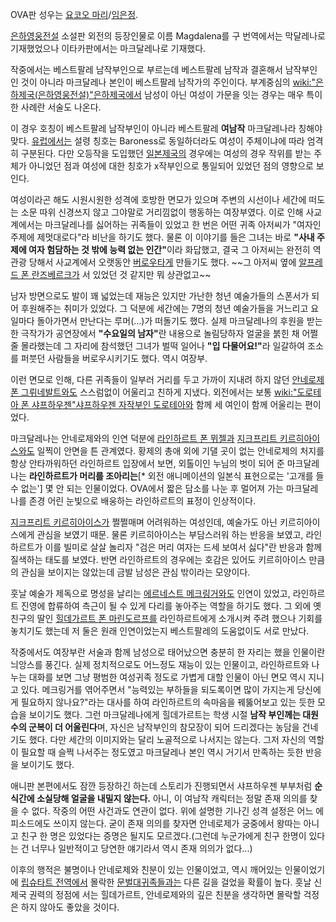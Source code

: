OVA판 성우는 [[요코오 마리]]/[[임은정]].

[[은하영웅전설]] 소설판 외전의 등장인물로 이름 Magdalena를 구 번역에서는 막달레나로 기재했었으나 이타카판에서는 마크달레나로 기재했다.

작중에서는 베스트팔레 남작부인으로 부르는데 베스트팔레 남작과 결혼해서 남작부인인 것이 아니라 마크달레나 본인이 베스트팔레 남작가의 주인이다. 부계중심의 [[wiki:"은하제국(은하영웅전설)"은하제국]]에서 남성이 아닌 여성이 가문을 잇는 경우는 매우 특이한 사례란 서술도 나온다.

이 경우 호칭이 베스트팔레 남작부인이 아니라 베스트팔레 '''여남작''' 마크달레나라 칭해야 맞다. [[유럽]]에서는 설령 칭호는 Baroness로 동일하더라도 여성이 주체이냐에 따라 엄격히 구분된다. 다만 오등작을 도입했던 [[일본제국]]의 경우에는 여성의 경우 작위를 받는 주체가 아니었던 점과 여성에 대한 칭호가 x작부인으로 통일되어 있었던 점의 영향으로 보인다.

여성이라곤 해도 시원시원한 성격에 호방한 면모가 있으며 주변의 시선이나 세간에 떠도는 소문 따위 신경쓰지 않고 그야말로 거리낌없이 행동하는 여장부였다. 이로 인해 사교계에서는 마크달레나를 싫어하는 귀족들이 있었고 한 번은 어떤 귀족 아저씨가  "여자인 주제에 제멋대로다"라 비난을 하기도 했다. 물론 이 이야기를 들은 그녀는 바로 '''"사내 주제에 여자 험담하는 것 밖에 능력 없는 인간"'''이라 화답했고, 결국 그 아저씨는 완전히 역관광 당해서 사교계에서 오랫동안 [[버로우]]타게 만들기도 했다. ~~그 아저씨 옆에 [[알프레드 폰 란즈베르크]]가 서 있었던 것 같지만 뭐 상관없고~~

남자 방면으로도 발이 꽤 넓었는데 재능은 있지만 가난한 청년 예술가들의 스폰서가 되어 후원해주는 취미가 있었다. 그 덕분에 세간에는 7명의 청년 예술가들을 거느리고 요일마다 돌아가면서 만난다는 루머(…)가 떠돌기도 했다. 실제 마크달레나의 후원을 받는 한 극작가가 공연장에서 '''"수요일의 남자"'''란 내용으로 놀림당하자 얼굴을 붉힌 채 어쩔줄 몰라했는데 그 자리에 참석했던 그녀가 벌떡 일어나 '''"입 다물어요!"'''라 일갈하여 조소를 퍼붓던 사람들을 버로우시키기도 했다. 역시 여장부.

이런 면모로 인해, 다른 귀족들이 일부러 거리를 두고 가까이 지내려 하지 않던 [[안네로제 폰 그뤼네발트]]와도 스스럼없이 어울리고 친하게 지냈다. 외전에서는 보통 [[wiki:"도로테아 폰 샤프하우젠"샤프하우젠 자작부인 도로테아]]와 함께 세 여인이 함께 어울리는 편이었다.

마크달레나는 안네로제와의 인연 덕분에 [[라인하르트 폰 뮈젤]]과 [[지크프리트 키르히아이스]]와도 일찍이 안면을 튼 관계였다. 황제의 총애 외에 기댈 곳이 없는 안네로제의 처지를 항상 안타까워하던 라인하르트 입장에서 보면, 외톨이인 누님의 벗이 되어 준 마크달레나는 '''라인하르트가 머리를 조아리는'''[* 외전 애니메이션의 일본식 표현으로는 '고개를 들 수 없는'] 몇 안 되는 인물이었다. OVA에서 짧은 담소를 나눈 후 멀어져 가는 마크달레나를 존경 어린 눈빛으로 배웅하는 라인하르트의 표정이 인상적이다.

[[지크프리트 키르히아이스]]가 쩔쩔매며 어려워하는 여성인데, 예술가도 아닌 키르히아이스에게 관심을 보였기 때문. 물론 키르히아이스는 부담스러워 하는 반응을 보였고, 라인하르트가 이를 빌미로 살살 놀리자 "검은 머리 여자는 드세 보여서 싫다"란 반응과 함께 질색하는 태도를 보였다. 반면 라인하르트의 경우에는 호감은 있어도 키르히아이스 만큼의 관심을 보이지는 않았는데 금발 남성은 관심 밖이라는 모양이다.

훗날 예술가 제독으로 명성을 날리는 [[에르네스트 메크링거]]와도 인연이 있었고, 라인하르트 진영에 합류하여 측근이 될 수 있게 다리를 놓아주는 역할을 하기도 했다. 그 외에 옛 친구의 딸인 [[힐데가르트 폰 마린도르프]]를 라인하르트에게 소개시켜 주려 했으나 기회를 놓치기도 했는데 저 둘은 원래 인연이었는지 베스트팔레의 도움없이도 서로 만났다.

작중에서도 여장부란 서술과 함께 남성으로 태어났으면 충분히 한 자리는 했을 인물이란 늬앙스를 풍긴다. 실제 정치적으로도 어느정도 재능이 있는 인물이고, 라인하르트와 나누는 대화를 보면 그냥 평범한 여성귀족 정도로 가볍게 대할 인물이 아닌 면모 역시 지니고 있다. 메크링거를 엮어주면서 "능력있는 부하들을 되도록이면 많이 가지는게 당신에게 필요하지 않나요?"라는 대사를 하여 라인하르트의 속마음을 꿰뚫어보고 있는 듯한 모습을 보이기도 했다. 그런 마크달레나에게 힐데가르트는 학생 시절 '''남작 부인께는 대원수의 군복이 더 어울린다'''며, 자신은 남작부인의 참모장이 되어 드리겠다는 농담을 건네기도 했다. 다만 세간의 이미지와는 달리 노골적으로 나서지는 않는다. 그저 자신의 역할이 필요할 때 슬쩍 나서주는 정도였고 마크달레나 본인 역시 거기서 만족하는 듯한 반응을 보이기도 했다.

애니판 본편에서도 잠깐 등장하긴 하는데 스토리가 진행되면서 샤프하우젠 부부처럼 '''순식간에 소실당해 얼굴을 내밀지 않는다.''' 아니, 이 여남작 캐릭터는 정말 존재 의의를 찾을 수 없다. 작중의 어떤 사건과도 연관이 없다. 위에 설명한 기나긴 성격 설정은 어느 에피소드에도 쓰이지 않는다. 굳이 존재 의의를 찾자면 안네로제가 궁중에서 왕따는 아니고 친구 한 명은 있었다는 증명은 될지도 모르겠다.(그런데 누군가에게 친구 한명이 있다는 건 너무나 일반적이고 당연한 얘기라서 역시 존재 의의가 없다...)

이후의 행적은 불명이나 안네로제와 친분이 있는 인물이었고, 역시 깨어있는 인물이었기에 [[립슈타트 전역]]에서 몰락한 [[문벌대귀족]]들과는 다른 길을 걸었을 확률이 높다. 훗날 신 제국 권력의 정점에 서는 힐데가르트, 안네로제와의 깊은 친분을 생각하면 몰락할 걱정은 하지 않아도 좋았을 것이다.
